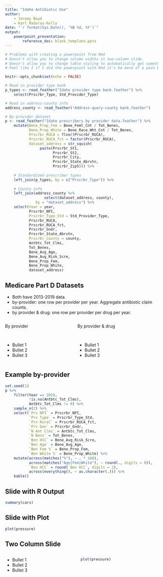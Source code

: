 ```yaml
---
title: "Idaho Antibiotic Use"
author:
    - Jeremy Boyd
    - Karl Madaras-Kelly
date: "`r format(Sys.Date(), '%B %d, %Y')`"
output:
    powerpoint_presentation:
        reference_doc: blank_template.pptx
---
```


```r

# Problems with creating a powerpoint from Rmd
# Doesn't allow you to change column widths in two-column slide.
# Doesn't allow you to change table styling to automatically get something that's not the template default.
# Feel like I if I did the powerpoint with Rmd it's be more of a pain because Karl wouldn't be able to edit it, and every time we did we'd have to redo a bunch of stuff that gets undone by re-knitting.

knitr::opts_chunk$set(echo = FALSE)

```


```r

# Read in provider type bank
p_types <- read_feather("Idaho provider type bank.feather") %>%
    select(Prscrbr_Type, Std_Provider_Type)

# Read in address-county info
address_county <- read_feather("Address-query-county bank.feather")

# By-provider dataset
p <- read_feather("Idaho prescribers by provider data.feather") %>%
    mutate(Bene_Prop_Fem = Bene_Feml_Cnt / Tot_Benes,
           Bene_Prop_White = Bene_Race_Wht_Cnt / Tot_Benes,
           Prscrbr_RUCA = floor(Prscrbr_RUCA),
           Prscrbr_RUCA_fct = factor(Prscrbr_RUCA),
           dataset_address = str_squish(
                paste(Prscrbr_St1,
                      Prscrbr_St2,
                      Prscrbr_City,
                      Prscrbr_State_Abrvtn,
                      Prscrbr_Zip5))) %>%
    
    # Standardized prescriber types
    left_join(p_types, by = c("Prscrbr_Type")) %>%
    
    # County info
    left_join(address_county %>%
                  select(dataset_address, county),
              by = "dataset_address") %>%
    select(Year = year,
           Prscrbr_NPI,
           Prscrbr_Type_Std = Std_Provider_Type,
           Prscrbr_RUCA,
           Prscrbr_RUCA_fct,
           Prscrbr_Gndr,
           Prscrbr_State_Abrvtn,
           Prscrbr_County = county,
           Antbtc_Tot_Clms,
           Tot_Benes,
           Bene_Avg_Age,
           Bene_Avg_Risk_Scre,
           Bene_Prop_Fem,
           Bene_Prop_White,
           dataset_address)

```

## Medicare Part D Datasets

- Both have 2013-2019 data.
- by-provider: one row per provider per year. Aggregate antibiotic claim counts.
- by provider & drug: one row per provider per drug per year. 


:::::: {.columns}
::: {.column}

By provider

<br>

- Bullet 1
- Bullet 2
- Bullet 3

:::

::: {.column}

By provider & drug

<br>

- Bullet 1
- Bullet 2
- Bullet 3

:::
::::::




## Example by-provider

```r

set.seed(1)
p %>%
    filter(Year == 2019,
           !is.na(Antbtc_Tot_Clms),
           Antbtc_Tot_Clms != 0) %>%
    sample_n(2) %>%
    select(`Prv NPI` = Prscrbr_NPI,
           `Prv Type` = Prscrbr_Type_Std,
           `Prv Rural` = Prscrbr_RUCA_fct,
           `Prv Gen` = Prscrbr_Gndr,
           `N Ant Clms` = Antbtc_Tot_Clms,
           `N Bens` = Tot_Benes,
           `Ben HCC` = Bene_Avg_Risk_Scre,
           `Ben Age` = Bene_Avg_Age,
           `Ben Fem %` = Bene_Prop_Fem,
           `Ben White %` = Bene_Prop_White) %>%
    mutate(across(matches("%"), ~ . * 100),
           across(matches("Age|Fem|White"), ~ round(., digits = 0)),
           `Ben HCC` = round(`Ben HCC`, digits = 2),
           across(everything(), ~ as.character(.))) %>%
    kable()

```


## Slide with R Output

```r
summary(cars)

```

## Slide with Plot

```r
plot(pressure)
```

## Two Column Slide

:::::: {.columns}
::: {.column}

- Bullet 1
- Bullet 2
- Bullet 3

:::

::: {.column}

```r
plot(pressure)
```

:::
::::::
